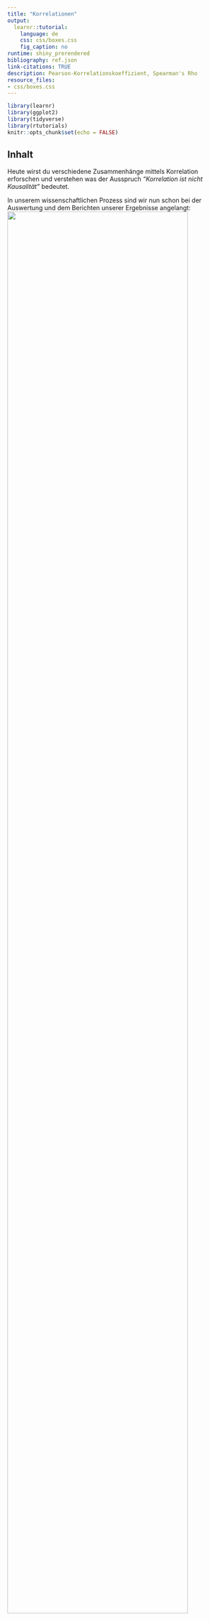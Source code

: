 ```yaml
---
title: "Korrelationen"
output:
  learnr::tutorial:
    language: de
    css: css/boxes.css
    fig_caption: no
runtime: shiny_prerendered
bibliography: ref.json
link-citations: TRUE
description: Pearson-Korrelationskoeffizient, Spearman's Rho
resource_files:
- css/boxes.css
---
```


```r
library(learnr)
library(ggplot2)
library(tidyverse)
library(rtutorials)
knitr::opts_chunk$set(echo = FALSE)
```

## Inhalt

Heute wirst du verschiedene Zusammenhänge mittels Korrelation erforschen und verstehen was der Ausspruch *"Korrelation ist nicht Kausalität"* bedeutet.

In unserem wissenschaftlichen Prozess sind wir nun schon bei der Auswertung und dem Berichten unserer Ergebnisse angelangt: ![](images/prozess.png){width="90%"}

## Lernziele

In diesem Tutorial lernst du:

-   <input type="checkbox" unchecked> Was eine Korrelation ist</input>
-   <input type="checkbox" unchecked> Welche Arten von es Korrelation gibt</input>
-   <input type="checkbox" unchecked> Was du bei Korrelationen beachten solltest</input>
-   <input type="checkbox" unchecked> Wie du eine Korrelation berechnest</input>
-   <input type="checkbox" unchecked> Das Berichten der Ergebnisse nach APA-Richtlinien </input>

## Grundlagen

Korrelationen sind eine Möglichkeit, den statistischen **Zusammenhang zwischen zwei Variablen** zu messen. Sie geben an, wie sich Veränderungen in einer Variable auf Veränderungen in einer anderen Variable auswirken (meist in einer *"je mehr/weniger XX, desto mehr weniger YY"* - Beziehung). Es ist wichtig zu beachten, dass Korrelationen nur auf rechnerische Abhängigkeiten hinweisen, ohne einen kausalen Zusammenhang zwischen den Variablen herzustellen.

Ein einfaches Beispiel für eine **positive Korrelation** wäre die Beziehung zwischen der Anzahl der Stunden, die jemand pro Woche studiert, und den Punkten in der Abschlussprüfung. Wenn jemand **mehr Zeit** mit dem Studieren verbringt, **steigen** normalerweise auch **die Punkte in der Abschlussprüfung**.

```r
set.seed(341)
noten <- runif(50, min=0, max=100)
studienzeit <- noten * 0.2 + rnorm(50, mean =26, sd=1)

plot(studienzeit, noten, 
     main="Positive Korrelation: Studienzeit und Punkte in der Prüfung", 
     xlab="Studienzeit (Stunden/Woche)", 
     ylab="Punkte", 
     col="blue")
```

Eine **negative Korrelation** könnte zwischen der Anzahl der gerauchten Zigaretten pro Tag und der Lungenkapazität bestehen. Je **mehr geraucht** wird, desto **stärker nimmt** tendenziell die **Lungenkapazität ab**.

```r
set.seed(371)
zigaretten <- runif(50, min=0, max=30)
lungenkapazitaet <- 100 - zigaretten * 1.5 + rnorm(50, mean=0, sd=5)
plot(zigaretten, lungenkapazitaet, 
     main="Negative Korrelation: Rauchen und Lungenkapazität", 
     xlab="Zigaretten (Stück/Tag)", 
     ylab="Lungenkapazität", 
     col="blue")
```

::: gelb
Es ist jedoch wichtig zu beachten, dass **Korrelationen nicht immer auf eine tatsächliche Beziehung hinweisen**. Zum Beispiel könnte es eine Korrelation zwischen der Anzahl der Eiscremebecher, die im Sommer verkauft werden, und der Anzahl der Badeunfälle geben, aber das bedeutet nicht, dass das Essen von Eiscreme zu Badeunfällen führt. Es könnte eine gemeinsame Ursache geben, wie warmes Wetter, das sowohl den Verkauf von Eiscreme als auch Badeunfälle beeinflusst.
:::

```r
set.seed(371)
eiscremebecher <- runif(50, min=0, max=5000)
badeunfaelle <- eiscremebecher * 0.6 + rnorm(50, mean=50, sd=500)

plot(eiscremebecher, badeunfaelle, 
     main=" Korrelation: Eiscreme und Badeunfälle", 
     xlab="Eiscremebecher (Anzahl)", 
     ylab="Badeunfälle", 
     col="red")
```

</br>

Für diesen Sachverhalt hat sich das Mantra: **"Korrelation ist nicht Kausalität"** unter der Gruppe an Statstikgelehrten verbreitet. Es ist quasi das Codewort für den Club der Statistik, mit dem sich die Mitglieder auch gleichzeitig in der Öffentlichkeit wiedererkennen können.

Korrelation ist also totale Gleichberechtigung zwischen den beiden Variablen. Es wird keine Annahme gemacht, ob und in welcher Weise eine der beiden Variablen die andere Beeinflusst. Wollen wir das herausfinden, müssen wir zu komplexeren Methoden wie der Regression greifen und unser Versuchsdesign entsprechend geschickt entwerfen.

Aber zurück zur Korrelation: Es gibt in der Statistik **vielreiche Arten eine Korrelation** zu berechnen. Wir wollen uns heute auf die zwei populärsten Arten Beschränken:

-   Pearson-Produkt-Moment-Korrelation (für zwei intervallskalierte Variablen)
-   Spearman´s Rho (für eine intervall- und eine ordnialskalierte Variable)

## Pearson Korrelation

::: gelb
Die Pearson-Korrelation misst die Stärke und Richtung des **linearen** Zusammenhangs zwischen zwei **metrisch** skalierten Variablen.
:::

Die Pearson-Produkt-Moment Korrelation (kurz: Pearson-Korrelation), ist ein Maß für den linearen Zusammenhang zwischen zwei Variablen. Sie variiert zwischen -1 und +1, wobei +1 eine perfekte positive Korrelation, -1 eine perfekte negative Korrelation und 0 keine Korrelation bedeutet. Dazu lassen sich diese Korrelationen auch nach ihrer Stärke einordnen:

-   \|*r*\| = .10 **geringe / schwache Korrelation**
-   \|*r*\| = .30 **mittlere / moderate Korrelation**
-   \|*r*\| = .50 **große / starke Korrelation**

Diese Interpretation wurde, wie auch die Effektstärke, von @cohen1988 hergeleitet.

### Hypothesen aufstellen

Für unsere Korrelationsanalyse stellen wir wie immer zwei Hypothesen auf:

-   H0 (Nullhypothese): Es besteht keine Korrelation zwischen den Variablen.
-   H1 (Alternativhypothese): Es besteht eine Korrelation zwischen den Variablen.

Nehmen wir an, wir untersuchen den Datensatz `economics` aus dem `ggplot2`-Paket in *R*, der Zeitreihendaten zur US-Wirtschaft enthält. Der `economics` Datensatz enthält unter anderem Daten zur Arbeitslosenquote (`unemploy`) und zur medianen Dauer der Arbeitslosigkeit (`uempmed`). Wir untersuchen, ob ein Zusammenhang zwischen diesen beiden Variablen besteht.

Hypothesen:

-   H0 (Nullhypothese): Es besteht keine Korrelation zwischen der medianen Dauer der Arbeitslosigkeit und der Arbeitslosenquote.
-   H1 (Alternativhypothese): Es besteht eine Korrelation zwischen der medianen Dauer der Arbeitslosigkeit und der Arbeitslosenquote.

```r
# Laden des economics Datensatzes
# library(ggplot2)
# library(tidyverse)

head(economics) |> 
  select(uempmed, unemploy)

```

Bevor wir die Korrelation berechnen, müssen wir sicherstellen, dass unsere Daten die notwendigen Voraussetzungen erfüllen.

### Voraussetzungen prüfen

Damit wir Aussagen von unserer Stichprobe auf die Grundgesamtheit übertragen (Inferenzstatistik) können, müssen wir zuvor unsere Daten etwas genauer inspizieren.

Voraussetzungen für Korrelationen:

- keine Ausreißer
- keine Kluster
- Normalverteilung
- Endliche Varianz
- Linearität
- Homoskedastizität

Wir gehen diese eins nach dem anderen durch:

#### keine Ausreißer

Korrelationen sind sehr empfindlich gegenüber Ausreißern. Daher sollten wir unsere Daten im Vorhinein entsprechend mittels Visualisierungen überprüfen und ggf. aufbereiten.

Am leichtesten lassen sich Ausreißer im Boxplot erkennen:

```r
boxplot(economics$uempmed, main="uempmed: durchschnittliche Dauer der Arbeitslosigkeit,")
boxplot(economics$unemploy, main="unemploy: Arbeitslosenquote")
```

```r
  question_radio("Denkst du wir haben Ausreißer in den Daten?",
    answer("Es gibt eine Menge an Ausreißern in beiden Variablen.", 
           correct = TRUE),
    answer("In der Variable `uempmed` gibt es 1 Ausreißer.", 
           message = "Es gibt einen Ausreißer der heraussticht, aber auch alle anderen Punkte bis zum Wisker, können als Ausreißer interpretiert werden."),
    answer("Es gibt keine Ausreißer in den Daten.",
           message = "alle Punkte, die nach dem Wisker eingezeichnet sind, können als Ausreißer interpretiert werden."),
    correct  = "In dem Fall des Boxplots sind Daten die Auserhalb der 1.5xIQR liegen als Ausreißer markiert. Das sind hier alle Punkte die auserhalb des Wiskers liegen.",
    incorrect = random_encouragement("de"),
    allow_retry = TRUE,
    random_answer_order = TRUE
  )
```


#### keine Kluster

Kluster führen zu falschen Annahmen über unsere Daten. Das lässt sich am besten grafisch zeigen:

![](images/Cluster_werner_gruber.JPG)

Source: @gruber2019, [online](https://wgruber.github.io/Modellbildung2/)

Ohne die Kluster zu beachten, würden wir hier von einem starken positiven Zusammenhang ausgehen (pinke Linie). Berechnen wir pro Kluster den Zusammenhang (gelbe und blaue Linie) sieht der Zusammenhang schon wesentlich schwächer aus.

Schauen wir uns den Economics Datensatz im Hinblick auf mögliche Kluster an:

```r
plot(economics$uempmed, economics$unemploy, main="Scatterplot: durchschnittliche Dauer der Arbeitslosigkeit vs. Quote")
```

```r
  question_radio("Denkst du wir haben Kluster in den Daten?",
    answer("Es gibt keine erkennbaren Kluster in den Daten.", 
           correct = TRUE),
    answer("Die Daten lassen sich deutlich in 2 Kategorien unterscheiden.", 
           message = "Ich weiß was du meinst, die Daten werden immer weniger je weiter sie auf der x-Achse gezeichnet werden, aber das hat eher mit unseren Ausreißern als mit Klustern zu tun. Wir können keine klaren Gruppen trennen."),
    correct  = "Die Daten werden immer weniger je weiter sie auf der x-Achse gezeichnet werden, aber das hat eher mit unseren Ausreißern als mit Klustern zu tun. Wir können daher keine klaren Gruppen erkennen.",
    incorrect = random_encouragement("de"),
    allow_retry = TRUE,
    random_answer_order = TRUE
  )
```

#### Normalverteilung

Wie du auf eine Normalverteilung untersuchst, hast du im letzten Tutorial bereits gelernt, aber übung macht den Meister:

Schau dir die **Q-Q-Plots** für unsere Beispieldaten an:

durchschnittliche Dauer der Arbeitslosigkeit

```r
qqnorm(economics$uempmed) 
qqline(economics$uempmed, col= "red")
```

Arbeitslosenzahlen:

```r
qqnorm(economics$unemploy) 
qqline(economics$unemploy, col= "red")
```

```r
quiz(
  question_radio("Denkst du wir haben eine Normalverteilung für unsere Daten?",
    answer("Die Daten weichen insbesondere an den Enden sehr stark von der Diagonalen ab, daher sind die Daten *nicht* normalverteilt.",
           correct = TRUE),
    answer("Die Daten weichen nur marignal von der Diagonalen ab, daher sind die Daten normalverteilt.", 
           message = "Obwohl es nur an den Rändern abweicht, ist das Maß der Abweichung doch so stark, dass diese Daten nicht mehr als normalverteilt bezeichnert werden sollten"),
    correct  = "Falls es Kluster gibt, so lassen diese sich auf dem ersten Blick nicht deutlich erkennen.",
    incorrect = random_encouragement("de"),
    allow_retry = TRUE,
    random_answer_order = TRUE
  ))
```

#### Endliche Varianz

In der Statistik bezieht sich der Begriff "endliche Varianz" darauf, dass die Varianz einer Variablen einen spezifischen, begrenzten Wert hat. Varianz ist ein Maß dafür, wie weit die Werte einer Variablen um ihren Mittelwert streuen. Wenn eine Variable eine "endliche Varianz" hat, bedeutet dies, dass ihre Streuung messbar und nicht unendlich ist.

Du kannst die Varianz einer Variablen mit der Funktion `var(x)` ausgeben lassen:

```r
var(economics$uempmed)
var(economics$unemploy)
```

Wenn die Varianz einen endlichen Wert zurückgibt, der nicht extrem hoch ist, kannst du davon ausgehen, dass ihre Variable eine endliche Varianz hat. Dies ist ein gutes Zeichen dafür, dass die Variable für statistische Analysen wie Korrelationsberechnungen geeignet ist.

In unserem Beispiel ist die Varianz zwar nicht unendlich, aber sie ist für die Arbeitslosenzahlen doch schon sehr hoch (6979948).

#### Linearität

Da wir den linearen Zusammenhang testen, sollten wir auch davon ausgehen, dass unsere Daten einen linearen Zusammenhang darstellen.

```r
set.seed(123)

# Definieren der Anzahl der Datenpunkte
n <- 20

# Erzeugen von Daten für vier verschiedene Szenarien
x <- 1:n
y_linear <- 1.5 * x + rnorm(n, mean=0, sd=1)  # Linearer Zusammenhang
y_exponential <- 0.8 * exp(x/2) + rnorm(n, mean=0, sd=1)  # Exponentieller Zusammenhang
y_cluster <- c(rep(5, 10), rep(20, 10)) + rnorm(n, mean=0, sd=0.5)  # Kluster-Effekt
y_outlier <- c(rep(5, n-1), 50) + rnorm(n, mean=0, sd=0.5)  # Extrem hoher Ausreißer

# Berechnung des Korrelationskoeffizienten für linearen Zusammenhang
cor_linear <- cor(x, y_linear)

# Erstellen der Plots
par(mfrow=c(2,2))

plot(x, y_linear, main=paste("Linearer Zusammenhang\nKorrelation:", round(cor_linear, 2)), ylim=c(0, 55), pch=19)
abline(a=0, b=1.5, col="red")

plot(x, y_exponential, main="Exponentieller Zusammenhang", ylim=c(0, 55), pch=19)
abline(a=0, b=1.5, col="red")

plot(x, y_cluster, main="Kluster-Effekt", ylim=c(0, 55), pch=19)
abline(a=0, b=1.5, col="red")

plot(x, y_outlier, main="Effekt durch hohen Ausreißer", ylim=c(0, 55), pch=19)
abline(a=0, b=1.5, col="red")

```

#### Homoskedastitzität: gleichmäßige Streeung der Daten

Wieder mal ein langes und kompliziertes Wort, das dir da begegnet. Aber nicht verzagen, es meint lediglich: sind die Varianzen der Daten gleich verteilt.


```
var(economics$uempmed) var(economics$unemploy)

plot(economics$uempmed, economics$unemploy, main="Homoskedastizität & Linearität") abline(lm(economics$unemploy ~ economics$uempmed), col="red")
```
## Abschlussquiz

```r
quiz(caption = "Teste dein Wissen!",

  learnr::question_checkbox("Was ist der Unterschied zwischen gerichteten und ungerichteten Hypothesen?",
         answer("Ungerichtete Hypothesen spezifizieren keine Richtung des Unterschieds.", 
                 correct = TRUE,
                 message = "Richtig! Ungerichtete Hypothesen behaupten nur, dass ein Unterschied existiert."),
         answer("Gerichtete Hypothesen werden nur in experimentellen Designs verwendet.",
                 message = "Nicht ganz. Gerichtete Hypothesen können in verschiedenen Studientypen verwendet werden und spezifizieren die erwartete Richtung des Unterschieds."),
         answer("Gerichtete Hypothesen testen Unterschiede in mehr als zwei Gruppen.",
                 message = "Das ist nicht korrekt. Die Anzahl der Gruppen beeinflusst nicht, ob eine Hypothese gerichtet ist oder nicht."),
         allow_retry = TRUE,
         random_answer_order = TRUE
         ),

  learnr::question_radio("Welche Aussage trifft auf den abhängigen *t*-Test zu?",
         answer("Er wird verwendet, um zwei unabhängige Stichproben zu vergleichen.",
              message = "Das ist nicht ganz richtig. Der abhängige *t*-Test vergleicht zwei verbundene oder gepaarte Stichproben."),
         answer("Er vergleicht die Mittelwerte derselben Gruppe zu zwei verschiedenen Zeitpunkten.",
              correct = TRUE,
              message = "Genau! Der abhängige *t*-Test wird für gepaarte Stichproben verwendet, wie z.B. Messungen an derselben Gruppe zu zwei verschiedenen Zeitpunkten."),
         answer("Er kann ohne Prüfung auf Normalverteilung der Differenzen angewendet werden.",
              message = "Das ist nicht korrekt. Es ist wichtig, die Normalverteilung der Differenzen in den gepaarten Daten zu überprüfen."),
         allow_retry = TRUE,
         random_answer_order = TRUE
         ),

  learnr::question_radio("Wofür wird die Effektstärke in einer statistischen Analyse verwendet?",
         answer("Um die Wahrscheinlichkeit eines Typ-1-Fehlers zu bestimmen.",
              message = "Das ist nicht korrekt. Die Effektstärke misst die Größe eines Effekts, nicht die Wahrscheinlichkeit eines Fehlers."),
         answer("Um die Größe eines beobachteten Effekts zu quantifizieren.",
              correct = TRUE,
              message = "Richtig! Die Effektstärke gibt Aufschluss über die praktische Bedeutung eines statistischen Ergebnisses."),
         answer("Um zu entscheiden, welche statistische Testmethode verwendet werden soll.",
              message = "Das ist nicht ganz richtig. Die Entscheidung für eine Testmethode basiert auf anderen Kriterien, wie dem Studiendesign und den Verteilungsannahmen."),
         allow_retry = TRUE,
         random_answer_order = TRUE
         ),

  learnr::question_radio("Wie berichtet man die Ergebnisse eines *t*-Tests nach APA-Richtlinien?",
         answer("Indem man nur den *p*-Wert angibt.",
              message = "Das ist nicht ausreichend. Nach APA-Richtlinien sollten auch der *t*-Wert, die Freiheitsgrade und die Mittelwerte mit Standardabweichungen berichtet werden."),
         answer("Indem man den *t*-Wert, die Freiheitsgrade, den *p*-Wert sowie Mittelwerte und Standardabweichungen angibt.",
              correct = TRUE,
              message = "Genau! Ein vollständiger Bericht nach APA-Richtlinien umfasst all diese statistischen Informationen."),
         answer("Indem man eine ausführliche Beschreibung der deskriptiven Analyse gibt.",
              message = "Während die Beschreibung der deskriptiven Analyse wichtig ist, erfordern APA-Richtlinien spezifische statistische Informationen wie *t*-Wert, Freiheitsgrade und *p*-Wert."),
         allow_retry = TRUE,
         random_answer_order = TRUE
         ))

```

## Learnings

So hast du heute abgeschnitten:

```r
# Shiny App um die Anzahl richtig beantworteter Fragen anzuzeigen. 
# Funktioniert in jedem Tutorial

shiny::observeEvent(
  input$get_score, 
  {
    objs2 = learnr:::get_tutorial_state()
    
    # Number of correct questions
    
    n_correct <- 
      # Access the $correct sublist item in each list item
        lapply(objs2, purrr::pluck, "correct") |>
           # make it a vector containing: TRUE and FALSE and NAs
           # NA is appearing for list items which don't have
           # a $correct subitem
                unlist() |> 
           # Taking the sum of a logical Vector returns the number of TRUEs
                sum(na.rm=TRUE)
    
    # Number of total questions
    
    total_questions <- 
      # 1. Access $type in each list item and make it a vector of types
      lapply(objs2, purrr::pluck, "type") |> unlist()
    
    # 2. Count the number of "question" in that vector
    total_questions <- total_questions[total_questions == "question"] |> 
      length()
      
      
    output$score = shiny::renderText(
      paste0(n_correct, " von ", total_questions,
        " im gesamten Tutorial beantworteten Fragen waren richtig.")
)
    invisible()
  }
)
```

```r
shiny::br()
shiny::actionButton("get_score", "Auswertung!")
shiny::br()
shiny::br()
shiny::textOutput("score")
shiny::br()
```

### Zusammenfassung

-   Was der *t*-Tests ist und wann er angewendet wird: Der *t*-Tests ist ein statistisches Verfahren, das verwendet wird, um zu testen, ob sich die Mittelwerte zweier Stichproben signifikant voneinander unterscheiden. Es gibt verschiedene Arten von *t*-Tests, einschließlich des Einstichproben-, des unabhängigen und des abhängigen T-Tests.

-   Wie man die Voraussetzungen für den *t*-Tests überprüft: Dazu gehört die Überprüfung der Normalverteilung und der Varianzhomogenität.

-   Wie man den T-Test in R durchführt: Du hast gelernt, wie du den *t*-Tests mit realen und simulierten Daten durchführst und wie du die Ergebnisse interpretierst.

-   Die Bedeutung von Effektstärken: Neben dem P-Wert ist auch die Effektstärke wichtig, um die praktische Bedeutung der Ergebnisse zu beurteilen.

-   Berichten der Ergebnisse nach APA-Richtlinien: Du hast gesehen, wie man die Ergebnisse eines *t*-Tests präzise und gemäß den APA-Standards berichtet.

### Neue Funktionen

| Funktion in R          | Erklärung                                                                    |
|------------------------|-----------------------------------------------|
| `t.test()`             | Durchführung eines T-Tests, einschließlich aller Varianten                   |
| `qqnorm()`, `qqline()` | Erstellung von QQ-Plots zur Überprüfung der **Normalverteilung**             |
| `shapiro.test()`       | Durchführung des Shapiro-Wilk-Tests zur Überprüfung der **Normalverteilung** |
| `leveneTest()`         | Durchführung des Levene-Tests zur Überprüfung der **Varianzhomogenität**     |
| `mean()`, `sd()`       | Berechnung von Mittelwert und Standardabweichung.                            |
| `cohen.d()`            | Berechnung der **Effektstärke** (Cohens d) für T-Tests.                      |

## Credit

Dieses Tutorial wurde von Marie Klosterkamp sowie in Teilen von Lukas Bruelheide geschrieben.

## Literaturverzeichnis

<!--  Wird automatisch generiert aus den @autorYYYY-Zitationen und der Bibliothek in ref.json. Das Literaturverzeichnis wird immer ans Ende generiert, deswegen muss das hier die letzte Überschrift bleiben. -->

### Zwischenspeicher

Note to self: verwende `faithful` als Datensatz, weil numerisch und hohe Korrelation

Note to self: `loblolly` ist auch ein guter Datensatz `Orange` auch
